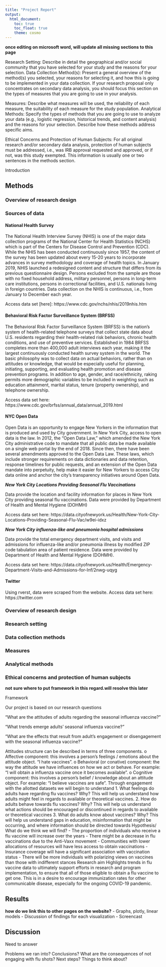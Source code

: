 ```yaml
---
title: "Project Report"
output: 
  html_document:
    toc: true
    toc_float: true
    theme: cosmo
---
```


**once editing on microsoft word, will update all missing sections to this page**






Research Setting: Describe in detail the geographical and/or social community that you have selected for your study and the reasons for your selection. 
Data Collection Method(s): Present a general overview of the method(s) you selected, your reasons for selecting it, and how this is going to be implemented in your data collection. If your research proposal only concentrates on secondary data analysis, you should focus this section on the types of measures that you are going to use in your analysis. 

Measures: Describe what measures will be used, the reliability of each measure, the suitability of each measure for the study population. 
Analytical Methods: Specify the types of methods that you are going to use to analyze your data (e.g., logistic regression, historical trends, and content analysis) and the reasons for your selection. Describe how these methods address specific aims. 

Ethical Concerns and Protection of Human Subjects: For all original research and/or secondary data analysis, protection of human subjects must be addressed, i.e., was IRB approval requested and approved, or if not, was this study exempted. This information is usually one or two sentences in the methods section. 


Introduction

  

## Methods

### Overview of research design

### Sources of data

#### National Health Survey

The National Health Interview Survey (NHIS) is one of the major data collection programs of the National Center for Health Statistics (NCHS) which is part of the Centers for Disease Control and Prevention (CDC). While the NHIS has been conducted continuously since 1957, the content of the survey has been updated about every 15-20 years to incorporate advances in survey methodology and coverage of health topics. In January 2019, NHIS launched a redesigned content and structure that differs from its previous questionnaire design. Persons excluded from the sample are those with no fixed household address, military personnel, persons in long-term care institutions, persons in correctional facilities, and U.S. nationals living in foreign countries.  Data collection on the NHIS is continuous, i.e., from January to December each year.

Access data set [here]: https://www.cdc.gov/nchs/nhis/2019nhis.htm

#### Behavioral Risk Factor Surveillance System (BRFSS)

The Behavioral Risk Factor Surveillance System (BRFSS) is the nation’s system of health-related telephone surveys that collect state data about U.S. residents regarding their health-related risk behaviors, chronic health conditions, and use of preventive services. Established in 1984 BRFSS completes more than 400,000 adult interviews each year, making it the largest continuously conducted health survey system in the world. The basic philosophy was to collect data on actual behaviors, rather than on attitudes or knowledge, that would be especially useful for planning, initiating, supporting, and evaluating health promotion and disease prevention programs. In addition to age, gender, and race/ethnicity, raking permits more demographic variables to be included in weighting such as education attainment, marital status, tenure (property ownership), and telephone ownership. 

Access data set here: https://www.cdc.gov/brfss/annual_data/annual_2019.html

#### NYC Open Data 

Open Data is an opportunity to engage New Yorkers in the information that is produced and used by City government.   In New York City, access to open data is the law. In 2012, the “Open Data Law,” which amended the New York City administrative code to mandate that all public data be made available on a single web portal by the end of 2018. Since then, there have been several amendments approved to the Open Data Law. These laws, which include stronger requirements on data dictionaries and data retention, response timelines for public requests, and an extension of the Open Data mandate into perpetuity, help make it easier for New Yorkers to access City data online and anchor the city’s transparency initiatives around Open Data.


***New York City Locations Providing Seasonal Flu Vaccinations***

Data provide the location and facility information for places in New York City providing seasonal flu vaccinations. Data were provided by Department of Health and Mental Hygiene (DOHMH)

Access data set here: https://data.cityofnewyork.us/Health/New-York-City-Locations-Providing-Seasonal-Flu-Vac/w9ei-idxz

***New York City influenza-like and pneumonia hospital admissions***

Data provide the total emergency department visits, and visits and admissions for influenza-like and/or pneumonia illness by modified ZIP code tabulation area of patient residence.
Data were provided by Department of Health and Mental Hygiene (DOHMH). 


Access data set here: https://data.cityofnewyork.us/Health/Emergency-Department-Visits-and-Admissions-for-Inf/2nwg-uqyg


#### Twitter
Using rverst, data were scraped from the website. 
Access data set here: https://twitter.com


###	Overview of research design
###	Research setting
### Data collection methods
###	Measures
###	Analytical methods
###	Ethical concerns and protection of human subjects


**not sure where to put framework in this regard.will resolve this later**

Framework

Our project is based on our research questions 

“What are the attitudes of adults regarding the seasonal influenza vaccine?”

“What trends emerge adults’ seasonal influenza vaccine?”

“What are the effects that result from adult’s engagement or disengagement with the seasonal influenza vaccine?” 


Attitudes structure can be described in terms of three components.
o	Affective component: this involves a person’s feelings / emotions about the attitude object. “I hate vaccines”.
o	Behavioral (or conative) component: the way the attitude we have influences on how we act or behave. For example: “I will obtain a influenza vaccine once it becomes available”.
o	Cognitive component: this involves a person’s belief / knowledge about an attitude object. For example: “I believe vaccines are safe”.
Through engagement with the allotted datasets we will begin to understand
1.	What feelings do adults have regarding flu vaccines?
Why? This will help us understand how adults might feel in regards to available or theoretical vaccines.
2.	How do adults behave towards flu vaccines?
Why? This will help us understand what actions should be encouraged or discontinued in regards to available or theoretical vaccines
3.	What do adults know about vaccines?
Why? This will help us understand gaps in education, misinformation that might be occurring, and where information should be directed towards
Hypothesis/ What do we think we will find?
-	The proportion of individuals who receive a flu vaccine will increase over the years
-	There might be a decrease in flu vaccinations due to the Anti-Vaxx movement
-	Communities with lower allocations of resources will have less access to obtain vaccinations
-	Insurance coverage will have a significant association with vaccination status
-	There will be more individuals with polarizing views on vaccines than those with indifferent stances 
Research aim
Highlights trends in flu vaccine data to ultimately support efforts in research and program implementation, to ensure that all of those eligible to obtain a flu vaccine to get one.  This is in a desire to encourage immunization rates for other communicable disease, especially for the ongoing COVID-19 pandemic. 

## Results

**how do we link this to other pages on the website?**
-	Graphs, plotly, linear models
-	Discussion of findings for each visualization
-	Screencast 

## Discussion

Need to answer

Problems we ran into?
Conclusions?
What are the consequences of not engaging with flu shots?
Next steps?
Things to think about?
